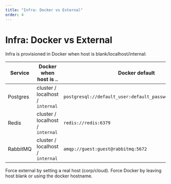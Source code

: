 ```yaml
---
title: "Infra: Docker vs External"
order: 4
---
```


# Infra: Docker vs External

Infra is provisioned in Docker when host is blank/localhost/internal:

| Service  | Docker when host is ..           | Docker default                                             |
| -------- | -------------------------------- | ---------------------------------------------------------- |
| Postgres | cluster / localhost / `internal` | `postgresql://default_user:default_password@postgres:5432` |
| Redis    | cluster / localhost / `internal` | `redis://redis:6379`                                       |
| RabbitMQ | cluster / localhost / `internal` | `amqp://guest:guest@rabbitmq:5672`                         |

Force external by setting a real host (corp/cloud). Force Docker by leaving host blank or using the docker hostname.
